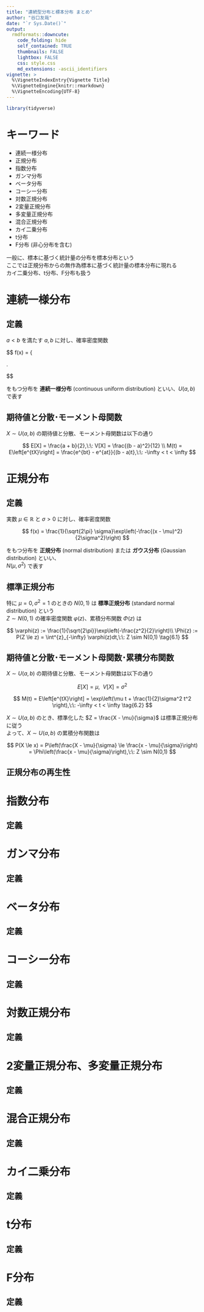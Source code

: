 ```yaml
---
title: "連続型分布と標本分布 まとめ"
author: "谷口友哉"
date: "`r Sys.Date()`"
output:
  rmdformats::downcute:
    code_folding: hide
    self_contained: TRUE
    thumbnails: FALSE
    lightbox: FALSE
    css: style.css
    md_extensions: -ascii_identifiers
vignette: >
  %\VignetteIndexEntry{Vignette Title}
  %\VignetteEngine{knitr::rmarkdown}
  %\VignetteEncoding{UTF-8}
---
```


```r
library(tidyverse)
```

# キーワード

* 連続一様分布
* 正規分布
* 指数分布
* ガンマ分布
* ベータ分布
* コーシー分布
* 対数正規分布
* 2変量正規分布
* 多変量正規分布
* 混合正規分布
* カイ二乗分布
* t分布
* F分布 (非心分布を含む)

一般に、標本に基づく統計量の分布を標本分布という  
ここでは正規分布からの無作為標本に基づく統計量の標本分布に現れる  
カイ二乗分布、t分布、F分布も扱う

# 連続一様分布

## 定義

$a < b$ を満たす $a,b$ に対し、確率密度関数

$$
f(x) = \left\{
\begin{array}{ll}
\frac{1}{b - a} & (a \le x \le b)\\
0 & (otherwise)
\end{array}
\right.

$$

をもつ分布を **連続一様分布** (continuous uniform distribution) といい、$U(a,b)$ で表す

## 期待値と分散･モーメント母関数

$X \sim U(a,b)$ の期待値と分散、モーメント母関数は以下の通り

$$
E[X] = \frac{a + b}{2},\:\: V[X] = \frac{(b - a)^2}{12} \\
M(t) = E\left[e^{tX}\right] = \frac{e^{bt} - e^{at}}{(b - a)t},\:\: -\infty < t < \infty
$$


# 正規分布

## 定義

実数 $\mu \in \mathbb R$ と $\sigma > 0$ に対し、確率密度関数

$$
f(x) = \frac{1}{\sqrt{2\pi} \sigma}\exp\left(-\frac{(x - \mu)^2}{2\sigma^2}\right)
$$

をもつ分布を **正規分布** (normal distribution) または **ガウス分布** (Gaussian distribution) といい、  
$N\left(\mu,\sigma^2\right)$ で表す

## 標準正規分布

特に $\mu = 0, \sigma^2 = 1$ のときの $N\left(0,1\right)$ は **標準正規分布** (standard normal distribution) という  
$Z \sim N(0,1)$ の確率密度関数 $\varphi(z)$、累積分布関数  $\Phi(z)$ は

$$
\varphi(z) := \frac{1}{\sqrt{2\pi}}\exp\left(-\frac{z^2}{2}\right)\\
\Phi(z) := P(Z \le z) = \int^{z}_{-\infty} \varphi(z)dt,\:\: Z \sim N(0,1) \tag{6.1}
$$

## 期待値と分散･モーメント母関数･累積分布関数

$X \sim U(a,b)$ の期待値と分散、モーメント母関数は以下の通り

$$
E[X] = \mu,\:\: V[X] = \sigma^2
$$


$$
M(t) = E\left[e^{tX}\right] = \exp\left(\mu t + \frac{1}{2}\sigma^2 t^2 \right),\:\: -\infty < t < \infty \tag{6.2}
$$

$X \sim U(a,b)$ のとき、標準化した $Z = \frac{X - \mu}{\sigma}$ は標準正規分布に従う  
よって、$X \sim U(a,b)$ の累積分布関数は

$$
P(X \le x) = P\left(\frac{X - \mu}{\sigma} \le \frac{x - \mu}{\sigma}\right) = \Phi\left(\frac{x - \mu}{\sigma}\right),\:\: Z \sim N(0,1)
$$

## 正規分布の再生性











# 指数分布



## 定義



# ガンマ分布



## 定義



# ベータ分布



## 定義



# コーシー分布



## 定義



# 対数正規分布



## 定義



# 2変量正規分布、多変量正規分布



## 定義


# 混合正規分布



## 定義



# カイ二乗分布



## 定義



# t分布



## 定義



# F分布



## 定義



